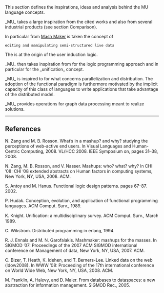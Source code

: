 This section defines the inspirations, ideas and analysis behind the MU language concepts.

_MU_ takes a large inspiration from the cited works{{{[1,2]}}} 
and also from several industrial products (see section Comparison).
 
In particular from  [http://mashmaker.intel.com/ Mash Maker] is taken the concept 
of
 editing and manipulating semi-structured live data

The {{{Untiped Tree Data Model}}} is at the origin of the user induction logic.

_MU_ then takes inspiration from {{{Prolog [3,4,5]}}} for the logic programming approach 
and in particular for the _unification_ concept.

_MU_ is inspired to {{{Erlang[6]}}} for what concerns parallelization and distribution. 
The adoption of the functional paradigm is furthermore motivated by the implicit capacity
of this class of languages to write applications that take advantage of the distributed model.

_MU_ provides operations for graph data processing meant to realize {{{Semantic Web [7,8,9]}}} solutions.
----

==References==

{{{[1]}}} N. Zang and M. B. Rosson. What’s in a mashup? and 
why? studying the perceptions of web-active end 
users. In Visual Languages and Human-Centric 
Computing, 2008. VL/HCC 2008. IEEE Symposium 
on, pages 31–38, 2008.
 
{{{[2]}}} N. Zang, M. B. Rosson, and V. Nasser. Mashups: 
who? what? why? In CHI ’08: CHI ’08 extended 
abstracts on Human factors in computing systems, 
New York, NY, USA, 2008. ACM.

{{{[3]}}} S. Antoy and M. Hanus. Functional logic design 
patterns. pages 67–87. 2002.

{{{[4]}}} P. Hudak. Conception, evolution, and application of 
functional programming languages. ACM Comput. 
Surv., 1989.
 
{{{[5]}}} K. Knight. Uniﬁcation: a multidisciplinary survey. 
ACM Comput. Surv., March 1989.

{{{[6]}}} C. Wikstrom. Distributed programming in erlang, 
1994.

{{{[7]}}} R. J. Ennals and M. N. Garofalakis. Mashmaker: 
mashups for the masses. In SIGMOD ’07: Proceedings 
of the 2007 ACM SIGMOD international conference 
on Management of data, New York, 
NY, USA, 2007. ACM.

{{{[8]}}} C. Bizer, T. Heath, K. Idehen, and T. Berners-Lee. 
Linked data on the web (ldow2008). In WWW ’08: 
Proceeding of the 17th international conference on 
World Wide Web, New York, NY, 
USA, 2008. ACM.
 
{{{[9]}}} M. Franklin, A. Halevy, and D. Maier. From databases 
to dataspaces: a new abstraction for information 
management. SIGMOD Rec., 2005. 